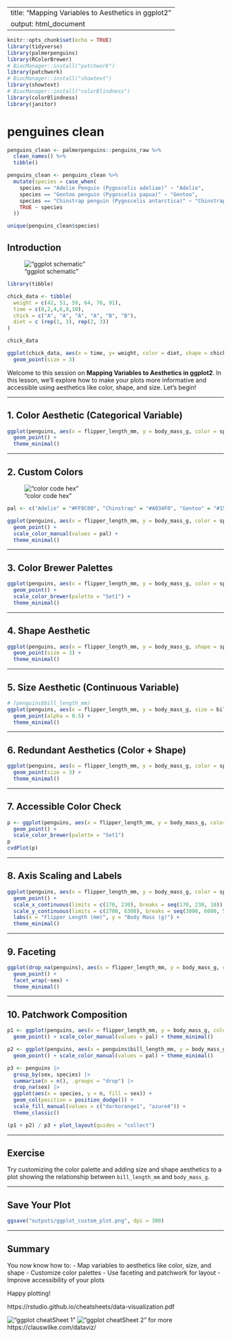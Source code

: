 
---
title: "Mapping Variables to Aesthetics in ggplot2"
output: html_document
---

```r
knitr::opts_chunk$set(echo = TRUE)
library(tidyverse)
library(palmerpenguins)
library(RColorBrewer)
# BiocManager::install("patchwork")
library(patchwork)
# BiocManager::install("showtext")
library(showtext)
# BiocManager::install("colorBlindness")
library(colorBlindness)
library(janitor)
```
# penguines clean
```r
penguins_clean <- palmerpenguins::penguins_raw %>% 
  clean_names() %>% 
  tibble()

penguins_clean <- penguins_clean %>% 
  mutate(species = case_when(
    species == "Adelie Penguin (Pygoscelis adeliae)" ~ "Adelie",
    species == "Gentoo penguin (Pygoscelis papua)" ~ "Gentoo",
    species == "Chinstrap penguin (Pygoscelis antarctica)" ~ "Chinstrap",
    TRUE ~ species
  ))

unique(penguins_clean$species)
```

## Introduction

!["ggplot schematic"](../images/ggplot2_simplified.png)
```r
library(tibble)

chick_data <- tibble(
  weight = c(42, 51, 59, 64, 76, 91),
  time = c(0,2,4,6,8,10),
  chick = c("A", "A", "A", "A", "B", "B"),
  diet = c (rep(1, 3), rep(2, 3))
)

chick_data

ggplot(chick_data, aes(x = time, y= weight, color = diet, shape = chick)) +
  geom_point(size = 3)
```

Welcome to this session on **Mapping Variables to Aesthetics in ggplot2**. In this lesson, we’ll explore how to make your plots more informative and accessible using aesthetics like color, shape, and size. Let’s begin!

---

## 1. Color Aesthetic (Categorical Variable)

```r
ggplot(penguins, aes(x = flipper_length_mm, y = body_mass_g, color = species)) +
  geom_point() +
  theme_minimal()
```

---

## 2. Custom Colors

!["color code hex"](../images/color-codes.png)
```r
pal <- c("Adelie" = "#FF8C00", "Chinstrap" = "#A034F0", "Gentoo" = "#159090")

ggplot(penguins, aes(x = flipper_length_mm, y = body_mass_g, color = species)) +
  geom_point() +
  scale_color_manual(values = pal) +
  theme_minimal()
```

---

## 3. Color Brewer Palettes

```r
ggplot(penguins, aes(x = flipper_length_mm, y = body_mass_g, color = species)) +
  geom_point() +
  scale_color_brewer(palette = "Set1") +
  theme_minimal()
```

---

## 4. Shape Aesthetic

```r
ggplot(penguins, aes(x = flipper_length_mm, y = body_mass_g, shape = species)) +
  geom_point(size = 3) +
  theme_minimal()
```

---

## 5. Size Aesthetic (Continuous Variable)

```r
# (penguins$bill_length_mm)
ggplot(penguins, aes(x = flipper_length_mm, y = body_mass_g, size = bill_length_mm)) +
  geom_point(alpha = 0.5) +
  theme_minimal()
```

---

## 6. Redundant Aesthetics (Color + Shape)

```r
ggplot(penguins, aes(x = flipper_length_mm, y = body_mass_g, color = species, shape = species)) +
  geom_point(size = 3) +
  theme_minimal()
```

---

## 7. Accessible Color Check

```r
p <- ggplot(penguins, aes(x = flipper_length_mm, y = body_mass_g, color = species)) +
  geom_point() +
  scale_color_brewer(palette = "Set1")
p
cvdPlot(p)
```

---

## 8. Axis Scaling and Labels

```r
ggplot(penguins, aes(x = flipper_length_mm, y = body_mass_g, color = species)) +
  geom_point() +
  scale_x_continuous(limits = c(170, 230), breaks = seq(170, 230, 10)) +
  scale_y_continuous(limits = c(2700, 6300), breaks = seq(3000, 6000, 500)) +
  labs(x = "Flipper Length (mm)", y = "Body Mass (g)") +
  theme_minimal()
```

---

## 9. Faceting

```r
ggplot(drop_na(penguins), aes(x = flipper_length_mm, y = body_mass_g, color = species)) +
  geom_point() +
  facet_wrap(~sex) +
  theme_minimal()
```

---

## 10. Patchwork Composition

```r
p1 <- ggplot(penguins, aes(x = flipper_length_mm, y = body_mass_g, color = species)) +
  geom_point() + scale_color_manual(values = pal) + theme_minimal()

p2 <- ggplot(penguins, aes(x = penguins$bill_length_mm, y = body_mass_g, color = species)) +
  geom_point() + scale_color_manual(values = pal) + theme_minimal()

p3 <- penguins |> 
  group_by(sex, species) |> 
  summarise(n = n(), .groups = "drop") |> 
  drop_na(sex) |> 
  ggplot(aes(x = species, y = n, fill = sex)) +
  geom_col(position = position_dodge()) +
  scale_fill_manual(values = c("darkorange1", "azure4")) +
  theme_classic()

(p1 + p2) / p3 + plot_layout(guides = "collect")
```

---

## Exercise

Try customizing the color palette and adding size and shape aesthetics to a plot showing the relationship between `bill_length_mm` and `body_mass_g`.

---

## Save Your Plot

```r
ggsave("outputs/ggplot_custom_plot.png", dpi = 300)
```

---

## Summary

You now know how to:
- Map variables to aesthetics like color, size, and shape
- Customize color palettes
- Use faceting and patchwork for layout
- Improve accessibility of your plots

Happy plotting!

https://rstudio.github.io/cheatsheets/data-visualization.pdf

!["ggplot cheatSheet 1"](../images/ggplot2_cheat_sheet_1.jpg)
!["ggplot cheatSheet 2"](../images/ggplot2_cheat_sheet_2.jpg)
for more
https://clauswilke.com/dataviz/
